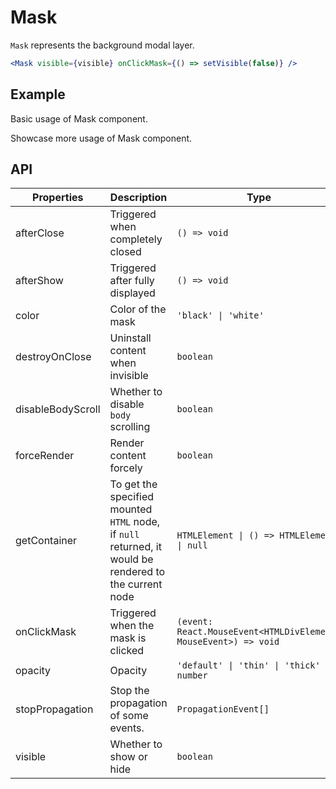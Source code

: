 # Mask

`Mask` represents the background modal layer.

```jsx
<Mask visible={visible} onClickMask={() => setVisible(false)} />
```

## Example

Basic usage of Mask component.

<Demo src="../../components/mask/demo/Example.tsx" />

Showcase more usage of Mask component.

<Demo src="../../components/mask/demo/ExampleMore.tsx" />

## API

| Properties | Description | Type | Default |
|------------|-------------|------|---------|
| afterClose        | Triggered when completely closed                                                                       | `() => void`                                                    | -           |
| afterShow         | Triggered after fully displayed                                                                        | `() => void`                                                    | -           |
| color             | Color of the mask                                                                                      | `'black' \| 'white'`                                            | `'black'`   |
| destroyOnClose    | Uninstall content when invisible                                                                       | `boolean`                                                       | `false`     |
| disableBodyScroll | Whether to disable `body` scrolling                                                                    | `boolean`                                                       | `true`      |
| forceRender       | Render content forcely                                                                                 | `boolean`                                                       | `false`     |
| getContainer      | To get the specified mounted `HTML` node, if `null` returned, it would be rendered to the current node | `HTMLElement \| () => HTMLElement \| null`                      | `null`      |
| onClickMask       | Triggered when the mask is clicked                                                                     | `(event: React.MouseEvent<HTMLDivElement, MouseEvent>) => void` | -           |
| opacity           | Opacity                                                                                                | `'default' \| 'thin' \| 'thick' \| number`                      | `'default'` |
| stopPropagation   | Stop the propagation of some events.                                                                   | `PropagationEvent[]`                                            | `["click"]` |
| visible           | Whether to show or hide                                                                                | `boolean`                                                       | `true`      |
